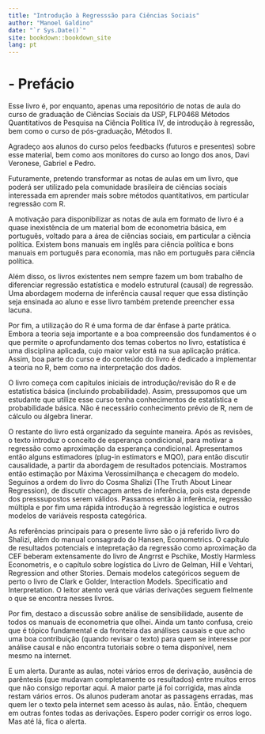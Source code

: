 ```yaml
---
title: "Introdução à Regresssão para Ciências Sociais"
author: "Manoel Galdino"
date: "`r Sys.Date()`"
site: bookdown::bookdown_site
lang: pt
---
```


# - Prefácio

Esse livro é, por enquanto, apenas uma repositório de notas de aula do curso de graduação de Ciências Sociais da USP, FLP0468 Métodos Quantitativos de Pesquisa na Ciência Política IV, de introdução à regressão, bem como o curso de pós-graduação, Métodos II.

Agradeço aos alunos do curso pelos feedbacks (futuros e presentes) sobre esse material, bem como aos monitores do curso ao longo dos anos, Davi Veronese, Gabriel e Pedro.

Futuramente, pretendo transformar as notas de aulas em um livro, que poderá ser utilizado pela comunidade brasileira de ciências sociais interessada em aprender mais sobre métodos quantitativos, em particular regressão com R.

A motivação para disponibilizar as notas de aula em formato de livro é a quase inexistência de um material bom de econometria básica, em português, voltado para a área de ciências sociais, em particular a ciência política. Existem bons manuais em inglês para ciência política e bons manuais em português para economia, mas não em português para ciência política.

Além disso, os livros existentes nem sempre fazem um bom trabalho de diferenciar regressão estatística e modelo estrutural (causal) de regressão. Uma abordagem moderna de inferência causal requer que essa distinção seja ensinada ao aluno e esse livro também pretende preencher essa lacuna.

Por fim, a utilização do R é uma forma de dar ênfase à parte prática. Embora a teoria seja importante e a boa compreensão dos fundamentos é o que permite o aprofundamento dos temas cobertos no livro, estatística é uma disciplina aplicada, cujo maior valor está na sua aplicação prática. Assim, boa parte do curso e do conteúdo do livro é dedicado a implementar a teoria no R, bem como na interpretação dos dados.

O livro começa com  capítulos iniciais de introdução/revisão do R e de estatística básica (incluindo probabilidade). Assim, pressupomos que um estudante que utilize esse curso tenha conhecimentos de estatística e probabilidade básica. Não é necessário conhecimento prévio de R, nem de cálculo ou álgebra linerar.

O restante do livro está organizado da seguinte maneira. Após as revisões, o texto introduz o conceito de esperança condicional, para motivar a regressão como aproximação da esperança condicional. Apresentamos então alguns estimadores (plug-in estimators e MQO), para então discutir causalidade, a partir da abordagem de resultados potenciais. Mostramos então estimação por Máxima Verossimilhança e checagem do modelo. Seguinos a ordem do livro do Cosma Shalizi (The Truth About Linear Regression), de discutir checagem antes de inferência, pois esta depende dos presssupostos serem válidos. Passamos então à inferência, regressão múltipla e por fim uma rápida introdução à regressão logística e outros modelos de variáveis resposta categórica.

As referências principais para o presente livro são o já referido livro do Shalizi, além do manual consagrado do Hansen, Econometrics. O capítulo de resultados potenciais e intepretação da regressão como aproximação da CEF beberam extensamente do livro de Angrrst e Pschike, Mostly Harmless Econometris, e o capítulo sobre logística do Livro de Gelman, Hill e Vehtari, Regression and other Stories. Demais modelos categóricos seguem de perto o livro de Clark e Golder, Interaction Models. Specificatio and Interpretation. O leitor atento verá que várias derivações seguem fielmente o que se encontra nesses livros.

Por fim, destaco a discussão sobre análise de sensibilidade, ausente de todos os manuais de econometria que olhei. Ainda um tanto confusa, creio que é tópico fundamental e da fronteira das análises causais e que acho uma boa contribuição (quando revisar o texto) para quem se interesse por análise causal e não encontra tutoriais sobre o tema disponível, nem mesmo na internet.

E um alerta. Durante as aulas, notei vários erros de derivação, ausência de parêntesis (que mudavam completamente os resultados) entre muitos erros que não consigo reportar aqui. A maior parte já foi corrigida, mas ainda restam vários erros. Os alunos puderam anotar as passagens erradas, mas quem ler o texto pela internet sem acesso às aulas, não. Então, chequem em outras fontes todas as derivações. Espero poder corrigir os erros logo. Mas até lá, fica o alerta.
